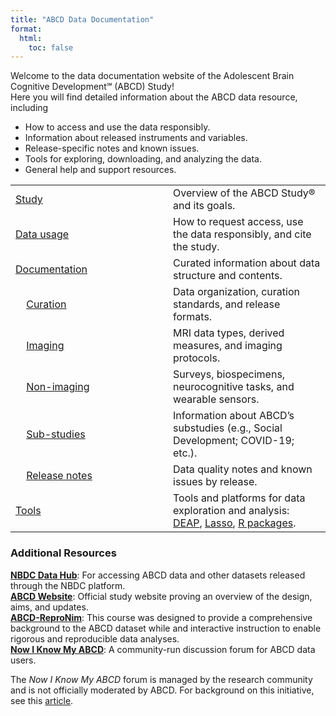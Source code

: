 ```yaml
---
title: "ABCD Data Documentation"
format:
  html:
    toc: false
---
```


Welcome to the data documentation website of the Adolescent Brain Cognitive Development℠ (ABCD) Study!  
Here you will find detailed information about the ABCD data resource, including

- How to access and use the data responsibly.
- Information about released instruments and variables.
- Release-specific notes and known issues.
- Tools for exploring, downloading, and analyzing the data.
- General help and support resources.

| | |
|:-|:-|
| [<span class="pill_blue_large">Study</span>](study/index.qmd) | Overview of the ABCD Study® and its goals. |
| [<span class="pill_blue_large">Data usage</span>](usage/access.qmd) | How to request access, use the data responsibly, and cite the study. |
| [<span class="pill_blue_large">Documentation</span>](documentation/curation/structure.qmd) | Curated information about data structure and contents. |
| &nbsp;&nbsp;&nbsp;&nbsp;[<span class="pill_blue_outline">Curation</span>](documentation/curation/structure.qmd) | Data organization, curation standards, and release formats. |
| &nbsp;&nbsp;&nbsp;&nbsp;[<span class="pill_blue_outline">Imaging</span>](documentation/imaging/index.qmd) | MRI data types, derived measures, and imaging protocols. |
| &nbsp;&nbsp;&nbsp;&nbsp;[<span class="pill_blue_outline">Non-imaging</span>](documentation/non_imaging/ab.qmd) | Surveys, biospecimens, neurocognitive tasks, and wearable sensors. |
| &nbsp;&nbsp;&nbsp;&nbsp;[<span class="pill_blue_outline">Sub-studies</span>](documentation/substudies/covid.qmd) | Information about ABCD's substudies (e.g., Social Development; COVID-19; etc.). |
| &nbsp;&nbsp;&nbsp;&nbsp;[<span class="pill_blue_outline">Release notes</span>](documentation/release_notes/6_0.qmd) | Data quality notes and known issues by release. |
| [<span class="pill_blue_large">Tools</span>](tools/tools.qmd) | Tools and platforms for data exploration and analysis: [DEAP](https://abcd.deapscience.com/), [Lasso](https://nbdc-datashare.lassoinformatics.com/), [R packages](tools/r_packages.qmd). |

### Additional Resources

[**NBDC Data Hub**](https://nbdc-datahub.org): For accessing ABCD data and other datasets released through the NBDC platform.  
[**ABCD Website**](https://abcdstudy.org): Official study website proving an overview of the design, aims, and updates.  
[**ABCD-ReproNim**](https://www.abcd-repronim.org/materials.html): This course was designed to provide a comprehensive background to the ABCD dataset while and interactive instruction to enable rigorous and reproducible data analyses.  
[**Now I Know My ABCD**](https://now-i-know-my-abcd.github.io/docs/intro.html): A community-run discussion forum for ABCD data users.
  
::: {.callout-note}
The *Now I Know My ABCD* forum is managed by the research community and is not officially moderated by ABCD. For background on this initiative, see this [article](https://www.sciencedirect.com/science/article/pii/S1878929324000495?via%3Dihub).
:::

